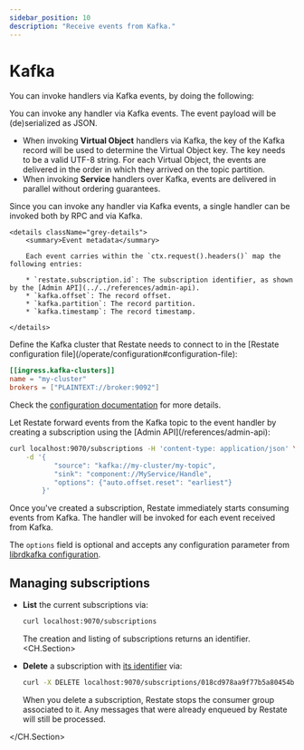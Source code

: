 ```yaml
---
sidebar_position: 10
description: "Receive events from Kafka."
---
```



# Kafka
You can invoke handlers via Kafka events, by doing the following:

<SubtleStep stepLabel="1" title="Develop an event handler">

You can invoke any handler via Kafka events.
The event payload will be (de)serialized as JSON.

- When invoking **Virtual Object** handlers via Kafka, the key of the Kafka record will be used to determine the Virtual Object key.
The key needs to be a valid UTF-8 string.
For each Virtual Object, the events are delivered in the order in which they arrived on the topic partition.
- When invoking **Service** handlers over Kafka, events are delivered in parallel without ordering guarantees.

<Admonition type="tip" title="Combining RPC and Kafka within a service/handler">
    Since you can invoke any handler via Kafka events, a single handler can be invoked both by RPC and via Kafka.
</Admonition>

    <details className="grey-details">
        <summary>Event metadata</summary>

        Each event carries within the `ctx.request().headers()` map the following entries:

        * `restate.subscription.id`: The subscription identifier, as shown by the [Admin API](../../references/admin-api).
        * `kafka.offset`: The record offset.
        * `kafka.partition`: The record partition.
        * `kafka.timestamp`: The record timestamp.

    </details>


</SubtleStep>

<SubtleStep stepLabel="2" title="Configure Restate to connect to a Kafka cluster">
Define the Kafka cluster that Restate needs to connect to in the [Restate configuration file](/operate/configuration#configuration-file):

```toml
[[ingress.kafka-clusters]]
name = "my-cluster"
brokers = ["PLAINTEXT://broker:9092"]
```

Check the [configuration documentation](/operate/configuration) for more details.
</SubtleStep>

<SubtleStep stepLabel="3" title="Subscribe the event handler to the Kafka topic">
Let Restate forward events from the Kafka topic to the event handler by creating a subscription using the [Admin API](/references/admin-api):

```bash
curl localhost:9070/subscriptions -H 'content-type: application/json' \
    -d '{
           "source": "kafka://my-cluster/my-topic",
           "sink": "component://MyService/Handle",
           "options": {"auto.offset.reset": "earliest"}
        }'
```

Once you've created a subscription, Restate immediately starts consuming events from Kafka.
The handler will be invoked for each event received from Kafka.

The `options` field is optional and accepts any configuration parameter from [librdkafka configuration](https://github.com/confluentinc/librdkafka/blob/master/CONFIGURATION.md).

</SubtleStep>

## Managing subscriptions
- **List** the current subscriptions via:
    ```bash
    curl localhost:9070/subscriptions
    ```
    The creation and listing of subscriptions returns an identifier.
<CH.Section>
- **Delete** a subscription with [its identifier](focus://1[45:78]) via:
    ```bash
    curl -X DELETE localhost:9070/subscriptions/018cd978aa9f77b5a80454bc060c2a77
    ```

    <Admonition type="note">
    When you delete a subscription, Restate stops the consumer group associated to it. Any messages that were already enqueued by Restate will still be processed.
    </Admonition>
</CH.Section>